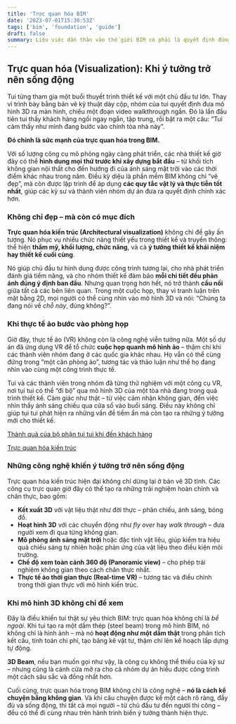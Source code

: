 ```yaml
---
title: 'Trực quan hóa BIM'
date: '2023-07-01T15:30:53Z'
tags: ['bim', 'foundation', 'guide']
draft: false
summary: Liệu việc dấn thân vào thế giới BIM có phải là quyết định đúng đắn? Liệu chúng ta sẽ bắt đầu từ đâu? Chi phí sẽ là bao nhiêu? Và quan trọng nhất, bao giờ thì trái ngọt đầu tiên sẽ đến? Những câu hỏi này hoàn toàn chính đáng, bởi đây là một bước ngoặt lớn trong sự phát triển của doanh nghiệp bạn.
---
```


## Trực quan hóa (Visualization): Khi ý tưởng trở nên sống động

Tui từng tham gia một buổi thuyết trình thiết kế với một chủ đầu tư lớn. Thay vì trình bày bằng bản vẽ kỹ thuật dày cộp, nhóm của tui quyết định đưa mô hình 3D ra màn hình, chiếu một đoạn video walkthrough ngắn. Đó là lần đầu tiên tui thấy khách hàng ngồi ngay ngắn, tập trung, rồi bật ra một câu: “Tui cảm thấy như mình đang bước vào chính tòa nhà này”.

**Đó chính là sức mạnh của trực quan hóa trong BIM.**

Với số lượng công cụ mô phỏng ngày càng phát triển, các nhà thiết kế giờ đây có thể **hình dung mọi thứ trước khi xây dựng bắt đầu** – từ khối tích không gian nội thất cho đến hướng đi của ánh sáng mặt trời vào các thời điểm khác nhau trong năm. Điều kỳ diệu là phần mềm BIM không chỉ “vẽ đẹp”, mà còn được lập trình để áp dụng **các quy tắc vật lý và thực tiễn tốt nhất**, giúp các kỹ sư và thành viên nhóm dự án đưa ra quyết định chính xác hơn.

### Không chỉ đẹp – mà còn có mục đích

**Trực quan hóa kiến trúc (Architectural visualization)** không chỉ để gây ấn tượng. Nó phục vụ nhiều chức năng thiết yếu trong thiết kế và truyền thông: thể hiện **thẩm mỹ, khối lượng, chức năng**, và cả **ý tưởng thiết kế khái niệm hay thiết kế cuối cùng**.

Nó giúp chủ đầu tư hình dung được công trình tương lai, cho nhà phát triển đánh giá tiềm năng, và cho nhóm thiết kế đảm bảo **mỗi chi tiết đều phản ánh đúng ý định ban đầu**. Nhưng quan trọng hơn hết, nó trở thành **cầu nối** giữa tất cả các bên liên quan. Trong một cuộc họp, thay vì tranh luận trên mặt bằng 2D, mọi người có thể cùng nhìn vào mô hình 3D và nói: “Chúng ta đang nói về _chỗ này_, đúng không?”.

### Khi thực tế ảo bước vào phòng họp

Giờ đây, thực tế ảo (VR) không còn là công nghệ viễn tưởng nữa. Một số dự án đã ứng dụng VR để tổ chức **cuộc họp quanh mô hình ảo** – thậm chí khi các thành viên nhóm đang ở các quốc gia khác nhau. Họ vẫn có thể cùng đứng trong “một căn phòng ảo”, tương tác và thảo luận như thể họ đang nhìn vào cùng một công trình thực tế.

Tui và các thành viên trong nhóm đã từng thử nghiệm với một công cụ VR, nơi tụi tui có thể “đi bộ” qua mô hình 3D của một tòa nhà đang trong quá trình thiết kế. Cảm giác như thật – từ việc cảm nhận không gian, đến việc nhìn thấy ánh sáng chiếu qua cửa sổ vào buổi sáng. Điều này không chỉ giúp tụi tui phát hiện ra những vấn đề tiềm ẩn mà còn tạo ra những ý tưởng mới cho thiết kế.

[Thành quả của bộ phận tụi tui khi đến khách hàng]("https://investors.tollbrothers.com/news-and-events/press-releases/archive/27-07-2017-184555175")

[Trực quan hóa kiến trúc]("https://www.tollbrothers.com/events/kitchen360?utm_source=N%2FA&utm_medium=Direct%20Mail&utm_campaign=Direct%20Mail_CO_Prospects_CO&utm_content=CO_N%2FA_CO%20106498%20Colorado%20Kitchen%20360_106498&cmpid=DN/52876")

### Những công nghệ khiến ý tưởng trở nên sống động

Trực quan hóa kiến trúc hiện đại không chỉ dừng lại ở bản vẽ 3D tĩnh. Các công cụ trực quan giờ đây có thể tạo ra những trải nghiệm hoàn chỉnh và chân thực, bao gồm:

- **Kết xuất 3D** với vật liệu thật như đời thực – phản chiếu, ánh sáng, bóng đổ.
- **Hoạt hình 3D** với các chuyển động như _fly over_ hay _walk through_ – đưa người xem đi qua từng không gian.
- **Mô phỏng ánh sáng mặt trời** hoặc đặc tính vật liệu, giúp kiểm tra hiệu quả chiếu sáng tự nhiên hoặc phản ứng của vật liệu theo điều kiện môi trường.
- **Chế độ xem toàn cảnh 360 độ (Panoramic view)** – cho phép trải nghiệm không gian theo cách chân thực nhất.
- **Thực tế ảo thời gian thực (Real-time VR)** – tương tác và điều chỉnh trong thời gian thực với mô hình kiến trúc.

### Khi mô hình 3D không chỉ để xem

Đây là điều khiến tui thật sự yêu thích BIM: trực quan hóa không chỉ là _bề ngoài_. Khi tui tạo ra một dầm thép (steel beam) trong mô hình BIM, nó không chỉ là hình ảnh – mà nó **hoạt động như một dầm thật** trong phân tích kết cấu, tính toán chi phí, tạo bảng kê vật tư, thậm chí lên kế hoạch lắp dựng tự động.

**3D Beam**, nếu bạn muốn gọi như vậy, là công cụ không thể thiếu của kỹ sư – nhưng cũng là cánh cửa mở ra cho cả nhóm dự án hiểu được công trình một cách sâu sắc và đồng nhất hơn.

Cuối cùng, trực quan hóa trong BIM không chỉ là công nghệ – **nó là cách kể chuyện bằng không gian**. Và khi câu chuyện được kể một cách rõ ràng, đầy đủ và sống động, thì tất cả mọi người – từ chủ đầu tư đến người thi công – đều có thể đi cùng nhau trên hành trình biến ý tưởng thành hiện thực.
